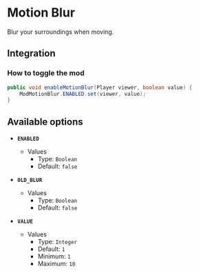 # Motion Blur

Blur your surroundings when moving.

## Integration

### How to toggle the mod

```java
public void enableMotionBlur(Player viewer, boolean value) {
    ModMotionBlur.ENABLED.set(viewer, value);
}
```

## Available options

- __`ENABLED`__
    - Values
        - Type: `Boolean`
        - Default: `false`

- __`OLD_BLUR`__
    - Values
        - Type: `Boolean`
        - Default: `false`

- __`VALUE`__
    - Values
        - Type: `Integer`
        - Default: `1`
        - Minimum: `1`
        - Maximum: `10`

